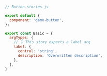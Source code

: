 ```js
// Button.stories.js

export default {
  component: 'demo-button',
};

export const Basic = {
  argTypes: {
    // 👇 This story expects a label arg
    label: {
      control: 'string',
      description: 'Overwritten description',
    },
  },
}
```
